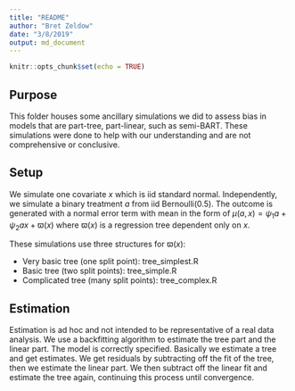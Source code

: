 ```yaml
---
title: "README"
author: "Bret Zeldow"
date: "3/8/2019"
output: md_document
---
```


```r
knitr::opts_chunk$set(echo = TRUE)
```

## Purpose

This folder houses some ancillary simulations we did to assess bias in models that are part-tree, part-linear, such as semi-BART. These simulations were done to help with our understanding and are not comprehensive or conclusive.

## Setup

We simulate one covariate $x$ which is iid standard normal. Independently, we simulate a binary treatment $a$ from iid Bernoulli(0.5). The outcome is generated with a normal error term with mean in the form of $\mu(a, x) = \psi_1 a + \psi_2 a x + \varpi(x)$ where $\varpi(x)$ is a regression tree dependent only on $x$.

These simulations use three structures for $\varpi(x)$:

* Very basic tree (one split point): tree_simplest.R
* Basic tree (two split points): tree_simple.R
* Complicated tree (many split points): tree_complex.R

## Estimation

Estimation is ad hoc and not intended to be representative of a real data analysis. We use a backfitting algorithm to estimate the tree part and the linear part. The model is correctly specified. Basically we estimate a tree and get estimates. We get residuals by subtracting off the fit of the tree, then we estimate the linear part. We then subtract off the linear fit and estimate the tree again, continuing this process until convergence.